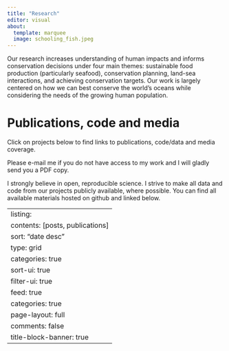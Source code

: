 ```yaml
---
title: "Research"
editor: visual
about: 
  template: marquee
  image: schooling_fish.jpeg
---
```


Our research increases understanding of human impacts and informs conservation decisions under four main themes: sustainable food production (particularly seafood), conservation planning, land-sea interactions, and achieving conservation targets. Our work is largely centered on how we can best conserve the world's oceans while considering the needs of the growing human population.

# Publications, code and media

Click on projects below to find links to publications, code/data and media coverage.

Please e-mail me if you do not have access to my work and I will gladly send you a PDF copy.

I strongly believe in open, reproducible science. I strive to make all data and code from our projects publicly available, where possible. You can find all available materials hosted on github and linked below.

---
listing:
  contents: [posts, publications]
  sort: "date desc"
  type: grid
  categories: true
  sort-ui: true
  filter-ui: true
  feed: true
  categories: true
page-layout: full
comments: false
title-block-banner: true
---
